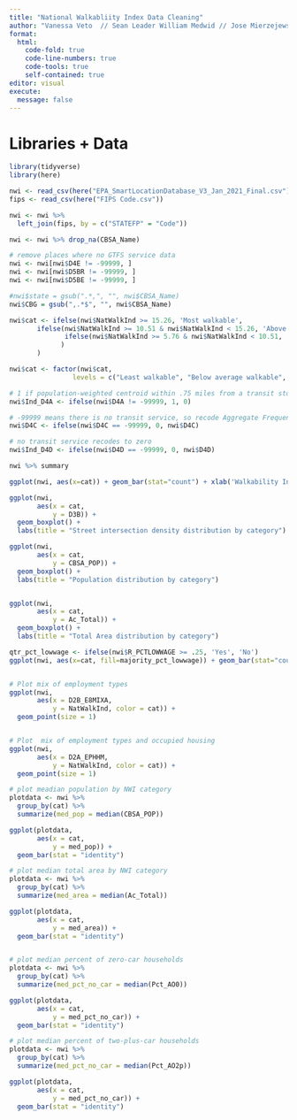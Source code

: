 ```yaml
---
title: "National Walkabliity Index Data Cleaning"
author: "Vanessa Veto  // Sean Leader William Medwid // Jose Mierzejewski"
format: 
  html:
    code-fold: true
    code-line-numbers: true
    code-tools: true
    self-contained: true
editor: visual
execute:
  message: false
---
```


# Libraries + Data

```r
library(tidyverse)
library(here)
```

```r
nwi <- read_csv(here("EPA_SmartLocationDatabase_V3_Jan_2021_Final.csv"))
fips <- read_csv(here("FIPS Code.csv"))
```

```r
nwi <- nwi %>% 
  left_join(fips, by = c("STATEFP" = "Code"))
```

```r
nwi <- nwi %>% drop_na(CBSA_Name)

# remove places where no GTFS service data
nwi <- nwi[nwi$D4E != -99999, ]  
nwi <- nwi[nwi$D5BR != -99999, ]  
nwi <- nwi[nwi$D5BE != -99999, ]  

#nwi$state = gsub(".*,", "", nwi$CBSA_Name)
nwi$CBG = gsub(",.*$", "", nwi$CBSA_Name)

nwi$cat <- ifelse(nwi$NatWalkInd >= 15.26, 'Most walkable', 
       ifelse(nwi$NatWalkInd >= 10.51 & nwi$NatWalkInd < 15.26, 'Above average walkable', 
              ifelse(nwi$NatWalkInd >= 5.76 & nwi$NatWalkInd < 10.51, 'Below average walkable', ifelse(nwi$NatWalkInd >=1 & nwi$NatWalkInd < 5.76, 'Least walkable', 'other'))
             )
       )

nwi$cat <- factor(nwi$cat,
                levels = c("Least walkable", "Below average walkable", 'Above average walkable', 'Most walkable'))
```

```r
# 1 if population-weighted centroid within .75 miles from a transit stop, 0 otherwise
nwi$Ind_D4A <- ifelse(nwi$D4A != -99999, 1, 0)

# -99999 means there is no transit service, so recode Aggregate Frequency of Peak Hour Transit Service to zero for these areas
nwi$D4C <- ifelse(nwi$D4C == -99999, 0, nwi$D4C)

# no transit service recodes to zero
nwi$Ind_D4D <- ifelse(nwi$D4D == -99999, 0, nwi$D4D)

nwi %>% summary
```

```r
ggplot(nwi, aes(x=cat)) + geom_bar(stat="count") + xlab('Walkability Index Category') + ylab('Frequency') + labs(title='Barplot of Walkability Index Categories')

ggplot(nwi, 
       aes(x = cat, 
           y = D3B)) +
  geom_boxplot() +
  labs(title = "Street intersection density distribution by category")

ggplot(nwi, 
       aes(x = cat, 
           y = CBSA_POP)) +
  geom_boxplot() +
  labs(title = "Population distribution by category")


ggplot(nwi, 
       aes(x = cat, 
           y = Ac_Total)) +
  geom_boxplot() +
  labs(title = "Total Area distribution by category")

qtr_pct_lowwage <- ifelse(nwi$R_PCTLOWWAGE >= .25, 'Yes', 'No')
ggplot(nwi, aes(x=cat, fill=majority_pct_lowwage)) + geom_bar(stat="count") + xlab('Walkability Index Category') + ylab('Frequency') + labs(title='Barplot of Walkability Index Categories') + guides(fill=guide_legend(title="Over 25% of Population Low Wage Workers"))


# Plot mix of employment types
ggplot(nwi, 
       aes(x = D2B_E8MIXA, 
           y = NatWalkInd, color = cat)) +
  geom_point(size = 1)


# Plot  mix of employment types and occupied housing
ggplot(nwi, 
       aes(x = D2A_EPHHM, 
           y = NatWalkInd, color = cat)) +
  geom_point(size = 1)

# plot meadian population by NWI category
plotdata <- nwi %>%
  group_by(cat) %>%
  summarize(med_pop = median(CBSA_POP))

ggplot(plotdata, 
       aes(x = cat, 
           y = med_pop)) +
  geom_bar(stat = "identity")

# plot median total area by NWI category
plotdata <- nwi %>%
  group_by(cat) %>%
  summarize(med_area = median(Ac_Total))

ggplot(plotdata, 
       aes(x = cat, 
           y = med_area)) +
  geom_bar(stat = "identity")


# plot median percent of zero-car households
plotdata <- nwi %>%
  group_by(cat) %>%
  summarize(med_pct_no_car = median(Pct_AO0))

ggplot(plotdata, 
       aes(x = cat, 
           y = med_pct_no_car)) +
  geom_bar(stat = "identity")

# plot median percent of two-plus-car households
plotdata <- nwi %>%
  group_by(cat) %>%
  summarize(med_pct_no_car = median(Pct_AO2p))

ggplot(plotdata, 
       aes(x = cat, 
           y = med_pct_no_car)) +
  geom_bar(stat = "identity")
```
